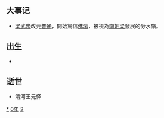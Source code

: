 {{yearTOC|520|北魏'''[[神龜_(北魏孝明帝)|神龜]]三年'''，'''[[正光|正光]]元年'''；柔然'''[[建昌_(柔然)|建昌]]十三年'''；南朝梁'''[[普通_(萧衍)|普通]]元年'''；高昌'''[[义熙_(麴嘉)|义熙]]十一年'''}}

== 大事记 ==
*[[梁武帝|梁武帝]]改元[[普通_(梁)|普通]]，開始篤信[[佛法|佛法]]，被視為[[南朝梁|南朝梁]]發展的分水嶺。

== 出生 ==
*

== 逝世 ==
{{Wikisource year mention}}
*清河王元怿

[[Category:520年|*]]
[[Category:520年代|0年]]
[[Category:6世纪各年|2]]